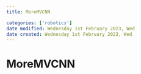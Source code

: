 ```yaml
---
title: MoreMVCNN

categories: ['robotics']
date modified: Wednesday 1st February 2023, Wed
date created: Wednesday 1st February 2023, Wed
---
```


# MoreMVCNN




